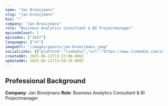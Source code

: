 ```yaml
---
name: "Jan Brooijmans"
slug: "jan-brooijmans"
bio: ""
company: "Jan Brooijmans"
role: "Business Analytics Consultant & BI Projectmanager"
episodeCount: 1
episodes: ["1837"]
languages: ["nl"]
imageUrl: "/images/guests/jan-brooijmans.jpeg"
socialLinks: [{"platform":"linkedin","url":"https://www.linkedin.com/in/janbrooijmans/"}]
createdAt: 2025-06-12T13:23:08.000Z
updatedAt: 2025-06-12T13:50:39.000Z
---
```


## Professional Background

**Company**: Jan Brooijmans
**Role**: Business Analytics Consultant & BI Projectmanager
